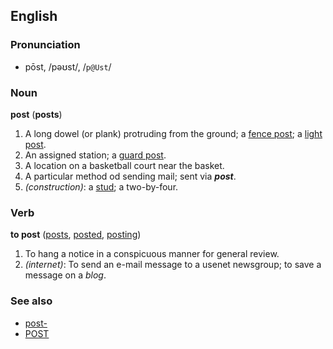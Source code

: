 ==English==
===Pronunciation===
*pōst, /pəʊst/, /<tt>p@Ust</tt>/

===Noun===
'''post''' ('''posts''')

#A long dowel (or plank) protruding from the ground; a [[fence post]]; a [[light post]].
#An assigned station; a [[guard post]].
#A location on a basketball court near the basket.
#A particular method od sending mail; sent via '''''post'''''.
#''(construction)'': a [[stud]]; a two-by-four.

===Verb===
'''to post''' ([[posts]], [[posted]], [[posting]])

#To hang a notice in a conspicuous manner for general review.
#''(internet)'': To send an e-mail message to a usenet newsgroup; to save a message on a ''blog''.

===See also===
*[[post-]]
*[[POST]]
